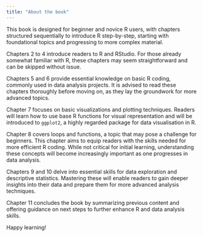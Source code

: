 ```yaml
---
title: "About the book"
---
```


This book is designed for beginner and novice R users, with chapters structured sequentially to introduce R step-by-step, starting with foundational topics and progressing to more complex material.

Chapters 2 to 4 introduce readers to R and RStudio. For those already somewhat familiar with R, these chapters may seem straightforward and can be skipped without issue.

Chapters 5 and 6 provide essential knowledge on basic R coding, commonly used in data analysis projects. It is advised to read these chapters thoroughly before moving on, as they lay the groundwork for more advanced topics.

Chapter 7 focuses on basic visualizations and plotting techniques. Readers will learn how to use base R functions for visual representation and will be introduced to `ggplot2`, a highly regarded package for data visualisation in R.

Chapter 8 covers loops and functions, a topic that may pose a challenge for beginners. This chapter aims to equip readers with the skills needed for more efficient R coding. While not critical for initial learning, understanding these concepts will become increasingly important as one progresses in data analysis.

Chapters 9 and 10 delve into essential skills for data exploration and descriptive statistics. Mastering these will enable readers to gain deeper insights into their data and prepare them for more advanced analysis techniques.

Chapter 11 concludes the book by summarizing previous content and offering guidance on next steps to further enhance R and data analysis skills.

Happy learning!
